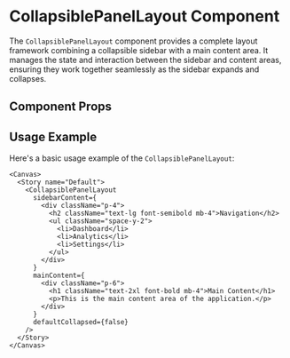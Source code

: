 

<Meta of={CollapsiblePanelLayout} />

# CollapsiblePanelLayout Component

The `CollapsiblePanelLayout` component provides a complete layout framework combining a collapsible sidebar with a main content area. It manages the state and interaction between the sidebar and content areas, ensuring they work together seamlessly as the sidebar expands and collapses.

## Component Props

<Canvas of={CollapsiblePanelLayout.Default} />

<Controls />

## Usage Example

Here's a basic usage example of the `CollapsiblePanelLayout`:

```tsx
<Canvas>
  <Story name="Default">
    <CollapsiblePanelLayout
      sidebarContent={
        <div className="p-4">
          <h2 className="text-lg font-semibold mb-4">Navigation</h2>
          <ul className="space-y-2">
            <li>Dashboard</li>
            <li>Analytics</li>
            <li>Settings</li>
          </ul>
        </div>
      }
      mainContent={
        <div className="p-6">
          <h1 className="text-2xl font-bold mb-4">Main Content</h1>
          <p>This is the main content area of the application.</p>
        </div>
      }
      defaultCollapsed={false}
    />
  </Story>
</Canvas>
``` 